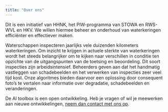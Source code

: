 ```yaml
---
title: "Over ons"
---
```


Dit is een initiatief van HHNK, het PIW-programma van STOWA en RWS-WVL en HKV. We willen hiermee beheer en onderhoud van waterkeringen efficiënter en effectiever maken.

Waterschappen inspecteren jaarlijks vele duizenden kilometers waterkeringen. Om inzicht te krijgen in actuele sterkte van waterkeringen wordt het steeds belangrijker om te kijken naar verschillen in conditie ten opzichte van de uitgangspunten van de toetsing en beoordeling. Dit soort inspecties zijn arbeidsintensief. Beheerders geven aan dat het handmatig vastleggen van schadebeelden en het verwerken van inspecties zeer veel tijd kost. Onze algoritmes bieden daarvoor een oplossing door consequent foto’s te vertalen naar informatie over degradatie, schadebeelden en veranderingen.

De AI toolbox is een open ontwikkeling. Heb je vragen of wil je meewerken aan nieuwe ontwikkelingen, [neem dan contact met ons op](contact.qmd).
